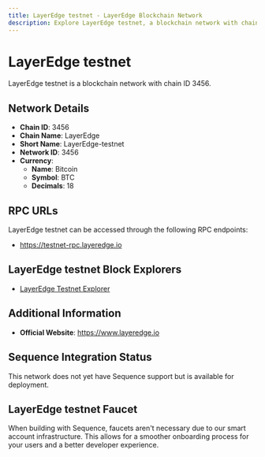 ```yaml
--- 
title: LayerEdge testnet - LayerEdge Blockchain Network
description: Explore LayerEdge testnet, a blockchain network with chain ID 3456. Learn about its native currency, Bitcoin, and how to interact with the network.
---
```


# LayerEdge testnet

LayerEdge testnet is a blockchain network with chain ID 3456.

## Network Details

- **Chain ID**: 3456
- **Chain Name**: LayerEdge
- **Short Name**: LayerEdge-testnet
- **Network ID**: 3456
- **Currency**: 
  - **Name**: Bitcoin
  - **Symbol**: BTC
  - **Decimals**: 18

## RPC URLs

LayerEdge testnet can be accessed through the following RPC endpoints:

- https://testnet-rpc.layeredge.io

## LayerEdge testnet Block Explorers

- [LayerEdge Testnet Explorer](https://testnet-explorer.layeredge.io)

## Additional Information

- **Official Website**: https://www.layeredge.io

## Sequence Integration Status

This network does not yet have Sequence support but is available for deployment.

## LayerEdge testnet Faucet

When building with Sequence, faucets aren't necessary due to our smart account infrastructure. This allows for a smoother onboarding process for your users and a better developer experience.
